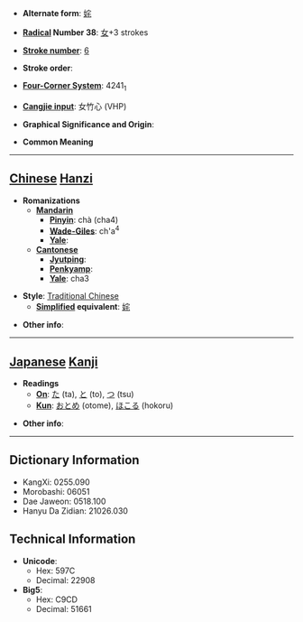 
<!-- 
This page has been placed on ''Requests for Ph34rism.
This request has been subsequently carried out Ph34r themself.

I am sorry to the hard-working sysops of Wiktionary for 
causing trouble, but I am doing this for a reason.

Thank you (come again).
-->

* '''Alternate form''': [[姹]]

* '''[[Wiktionary:Chinese radical index| Radical]] Number 38''': [[Wiktionary:Chinese radical index 女|女]]+3 strokes

* '''[[Wiktionary:Chinese total strokes index|Stroke number]]''': [[Wiktionary:Chinese total strokes index 6|6]]

* '''Stroke order''': 

* '''[[Wiktionary:Chinese four corner index|Four-Corner System]]''': 4241<sub>1</sub>

* '''[[Wiktionary:Chinese Cangjie index|Cangjie input]]''': 女竹心 (VHP)

* '''Graphical Significance and Origin''': 

* '''Common Meaning'''

----

== [[Chinese]] [[Hanzi]] ==

* '''Romanizations'''
** '''[[Mandarin]]'''
*** '''[[Pinyin]]''': chà (cha4)
*** '''[[Wade-Giles]]''': ch'a<sup>4</sup>
*** '''[[Yale]]''': 
** '''[[Cantonese]]'''
*** '''[[Jyutping]]''':
*** '''[[Penkyamp]]''': 
*** '''[[Yale]]''': cha3

* '''Style''': [[Traditional Chinese]] 
** '''[[Simplified Chinese|Simplified]] equivalent''': [[姹]]

* '''Other info''': 

----

== [[Japanese]] [[Kanji]] ==

* '''Readings'''
** '''[[On]]''': [[た]] (ta), [[と]] (to), [[つ]] (tsu)
** '''[[Kun]]''': [[おとめ]] (otome), [[ほこる]] (hokoru)

* '''Other info''':  

----

== Dictionary Information ==

* KangXi: 0255.090
* Morobashi: 06051
* Dae Jaweon: 0518.100
* Hanyu Da Zidian: 21026.030

== Technical Information ==

* '''Unicode''':
** Hex: 597C
** Decimal: 22908
* '''Big5''':
** Hex: C9CD
** Decimal: 51661